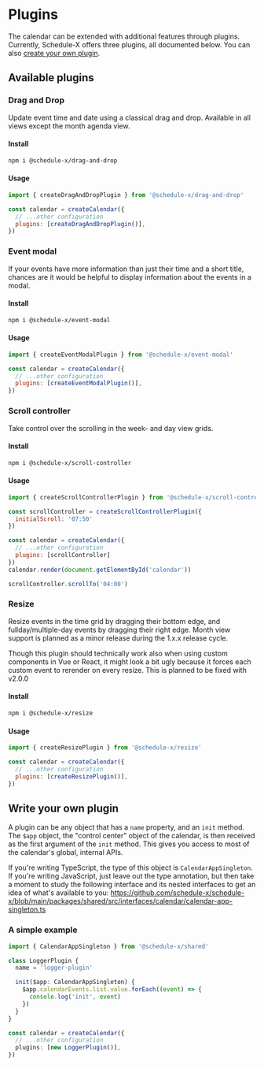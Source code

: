 # Plugins

The calendar can be extended with additional features through plugins. Currently, Schedule-X offers three plugins,
all documented below. You can also [create your own plugin](#write-your-own-plugin).

## Available plugins

### Drag and Drop

Update event time and date using a classical drag and drop. Available in all views except the month agenda view.

#### Install

```bash copy
npm i @schedule-x/drag-and-drop
```

#### Usage

```js
import { createDragAndDropPlugin } from '@schedule-x/drag-and-drop'

const calendar = createCalendar({
  // ...other configuration
  plugins: [createDragAndDropPlugin()],
})
```

### Event modal

If your events have more information than just their time and a short title, chances are it would be helpful to
display information about the events in a modal.

#### Install

```bash copy
npm i @schedule-x/event-modal
```

#### Usage

```js
import { createEventModalPlugin } from '@schedule-x/event-modal'

const calendar = createCalendar({
  // ...other configuration
  plugins: [createEventModalPlugin()],
})
```

### Scroll controller

Take control over the scrolling in the week- and day view grids.

#### Install

```bash copy
npm i @schedule-x/scroll-controller
```

#### Usage

```js
import { createScrollControllerPlugin } from '@schedule-x/scroll-controller'

const scrollController = createScrollControllerPlugin({
  initialScroll: '07:50'
})

const calendar = createCalendar({
  // ...other configuration
  plugins: [scrollController]
})
calendar.render(document.getElementById('calendar'))

scrollController.scrollTo('04:00')
```

### Resize

Resize events in the time grid by dragging their bottom edge, and fullday/multiple-day events by dragging their right
edge. Month view support is planned as a minor release during the 1.x.x release cycle.


<Callout type="info" emoji="💡" title="Note">
  Though this plugin should technically work also when using custom components in Vue or React, it might look a bit
  ugly because it forces each custom event to rerender on every resize. This is planned to be fixed with v2.0.0
</Callout>

#### Install

```bash copy
npm i @schedule-x/resize
```

#### Usage

```js
import { createResizePlugin } from '@schedule-x/resize'

const calendar = createCalendar({
  // ...other configuration
  plugins: [createResizePlugin()],
})
```

## Write your own plugin

A plugin can be any object that has a `name` property, and an `init` method. The `$app` object, the "control center"
object of the calendar, is then received as the first argument of the `init` method. This gives you access to most
of the calendar's global, internal APIs.

If you're writing TypeScript, the type of this object is
`CalendarAppSingleton`. If you're writing JavaScript, just leave out the type annotation, but then take a moment to
study the following interface and its nested interfaces to get an idea of what's available to you: https://github.com/schedule-x/schedule-x/blob/main/packages/shared/src/interfaces/calendar/calendar-app-singleton.ts

### A simple example

```ts
import { CalendarAppSingleton } from '@schedule-x/shared'

class LoggerPlugin {
  name = 'logger-plugin'

  init($app: CalendarAppSingleton) {
    $app.calendarEvents.list.value.forEach((event) => {
      console.log('init', event)
    })
  }
}

const calendar = createCalendar({
  // ...other configuration
  plugins: [new LoggerPlugin()],
})
```
